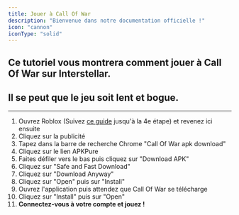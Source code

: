 ```yaml
---
title: Jouer à Call Of War
description: "Bienvenue dans notre documentation officielle !"
icon: "cannon"
iconType: "solid"
---
```

Ce tutoriel vous montrera comment jouer à Call Of War sur Interstellar.
---
## <Warning>Il se peut que le jeu soit lent et bogue.</Warning>
---
1. Ouvrez Roblox (Suivez [ce guide](/robloxfr) jusqu'à la 4e étape) et revenez ici ensuite
2. Cliquez sur la publicité
3. Tapez dans la barre de recherche Chrome "Call Of War apk download"
4. Cliquez sur le lien APKPure
5. Faites défiler vers le bas puis cliquez sur "Download APK"
6. Cliquez sur "Safe and Fast Download"
7. Cliquez sur "Download Anyway"
8. Cliquez sur "Open" puis sur "Install"
9. Ouvrez l'application puis attendez que Call Of War se télécharge
10. Cliquez sur "Install" puis sur "Open"
11. **Connectez-vous à votre compte et jouez !**
